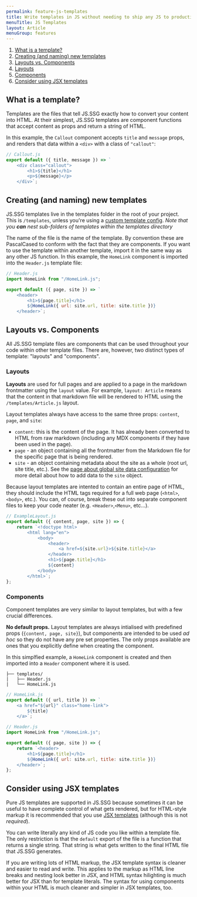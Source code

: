 ```yaml
---
permalink: feature-js-templates
title: Write templates in JS without needing to ship any JS to production
menuTitle: JS Templates
layout: Article
menuGroup: features
---
```


1. [What is a template?](#what-is-a-template)
2. [Creating (and naming) new templates](#creating-and-naming-new-templates)
3. [Layouts vs. Components](#layouts-vs-components)
4. [Layouts](#layouts)
5. [Components](#components)
6. [Consider using JSX templates](#consider-using-jsx-templates)

## What is a template?

Templates are the files that tell JS.SSG exactly how to convert your content into HTML. At their simplest, JS.SSG templates are component functions that accept content as props and return a string of HTML.

In this example, the `Callout` component accepts `title` and `message` props, and renders that data within a `<div>` with a class of `"callout"`:

```js
// Callout.js
export default ({ title, message }) => `
    <div class="callout">
        <h1>${title}</h1>
        <p>${message}</p>
    </div>`;
```

## Creating (and naming) new templates

JS.SSG templates live in the templates folder in the root of your project. This is `/templates`, unless you're using a [custom template config](/configuration/#templates). _Note that you **can** nest sub-folders of templates within the templates directory_

The name of the file is the name of the template. By convention these are PascalCased to conform with the fact that they are components. If you want to use the template within another template, import it in the same way as any other JS function. In this example, the `HomeLink` component is imported into the `Header.js` template file:

```js
// Header.js
import HomeLink from "/HomeLink.js";

export default ({ page, site }) => `
    <header>
        <h1>${page.title}</h1>
        ${HomeLink({ url: site.url, title: site.title })}
    </header>`;
```

## Layouts vs. Components

All JS.SSG template files are components that can be used throughout your code within other template files. There are, however, two distinct types of template: "layouts" and "components".

### Layouts

**Layouts** are used for full pages and are applied to a page in the markdown frontmatter using the `layout` value. For example, `layout: Article` means that the content in that markdown file will be rendered to HTML using the `/templates/Article.js` layout.

Layout templates always have access to the same three props: `content`, `page`, and `site`:

-   `content`: this is the content of the page. It has already been converted to HTML from raw markdown (including any MDX components if they have been used in the page).
-   `page` - an object containing all the frontmatter from the Markdown file for the specific page that is being rendered.
-   `site` - an object containing metadata about the site as a whole (root url, site title, etc.). See the [page about global site data configuration](configuration/#global-site-data) for more detail about how to add data to the `site` object.

Because layout templates are intented to contain an entire page of HTML, they should include the HTML tags required for a full web page (`<html>`, `<body>`, etc.). You can, of course, break these out into separate component files to keep your code neater (e.g. `<Header>`,`<Menu>`, etc...).

```js
// ExampleLayout.js
export default ({ content, page, site }) => {
    return `<!doctype html>
        <html lang="en">
            <body>
                <header>
                    <a href=${site.url}>${site.title}</a>
                </header>
                <h1>${page.title}</h1>
                ${content}
            </body>
        </html>`;
};
```

### Components

Component templates are very similar to layout templates, but with a few crucial differences.

**No default props.** Layout templates are always intialised with predefined props (`{content, page, site}`), but components are intended to be used _ad hoc_ so they do not have any pre set properties. The only props available are ones that you explicitly define when creating the component.

In this simplfied example, a `HomeLink` component is created and then imported into a `Header` component where it is used.

```
├── templates/
|   ├── Header.js
|   └── HomeLink.js
```

```js
// HomeLink.js
export default ({ url, title }) => `
    <a href="${url}" class="home-link">
        ${title}
    </a>`;
```

```js
// Header.js
import HomeLink from "/HomeLink.js";

export default ({ page, site }) => {
    return `<header>
        <h1>${page.title}</h1>
        ${HomeLink({ url: site.url, title: site.title })}
    </header>`;
};
```

## Consider using JSX templates

Pure JS templates are supported in JS.SSG because sometimes it can be useful to have complete control of what gets rendered, but for HTML-style markup it is recommended that you use [JSX templates](/feature-jsx-templates) (although this is not _required_).

You can write literally any kind of JS code you like within a template file. The only restriction is that the `default` export of the file is a function that returns a single string. That string is what gets written to the final HTML file that JS.SSG generates.

If you are writing lots of HTML markup, the JSX template syntax is cleaner and easier to read and write. This applies to the markup as HTML line breaks and nesting look better in JSX, and HTML syntax hilighting is much better for JSX than for template literals. The syntax for using components within your HTML is much cleaner and simpler in JSX templates, too.
